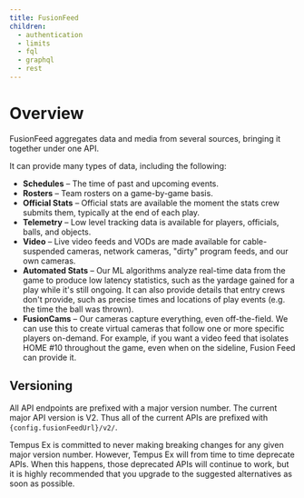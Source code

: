 ```yaml
---
title: FusionFeed
children:
  - authentication
  - limits
  - fql
  - graphql
  - rest
---
```

# Overview

FusionFeed aggregates data and media from several sources, bringing it together under one API.

It can provide many types of data, including the following:

* **Schedules** – The time of past and upcoming events.
* **Rosters** – Team rosters on a game-by-game basis.
* **Official Stats** – Official stats are available the moment the stats crew submits them, typically at the end of each play.
* **Telemetry** – Low level tracking data is available for players, officials, balls, and objects.
* **Video** – Live video feeds and VODs are made available for cable-suspended cameras, network cameras, "dirty" program feeds, and our own cameras.
* **Automated Stats** – Our ML algorithms analyze real-time data from the game to produce low latency statistics, such as the yardage gained for a play while it's still ongoing. It can also provide details that entry crews don't provide, such as precise times and locations of play events (e.g. the time the ball was thrown).
* **FusionCams** – Our cameras capture everything, even off-the-field. We can use this to create virtual cameras that follow one or more specific players on-demand. For example, if you want a video feed that isolates HOME #10 throughout the game, even when on the sideline, Fusion Feed can provide it.

## Versioning

All API endpoints are prefixed with a major version number. The current major API version is V2. Thus all of the current APIs are prefixed with <code>{config.fusionFeedUrl}/v2/</code>.

Tempus Ex is committed to never making breaking changes for any given major version number. However, Tempus Ex will from time to time deprecate APIs. When this happens, those deprecated APIs will continue to work, but it is highly recommended that you upgrade to the suggested alternatives as soon as possible.
